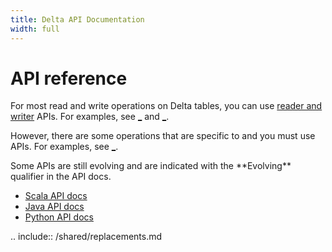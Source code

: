 ```yaml
---
title: Delta API Documentation
width: full
---
```



# <DeltaLake /> API reference

For most read and write operations on Delta tables, you can use <ApacheSpark />
[reader and writer](/spark/latest/dataframes-datasets/index.md) APIs. For
examples,  see [_](delta-batch.md) and [_](delta-streaming.md).

However, there are some operations that are specific to <DeltaLake /> and you
must use <DeltaLake /> APIs. For examples, see [_](delta-utility.md).

  <Info title="Note" level="info">
  Some <DeltaLake /> APIs are still evolving and are indicated with the
  **Evolving** qualifier in the API docs.
  </Info>


  - [Scala API docs](api/scala/io/delta/tables/index.html)
  - [Java API docs](api/java/index.html)
  - [Python API docs](api/python/index.html)


.. include:: /shared/replacements.md
